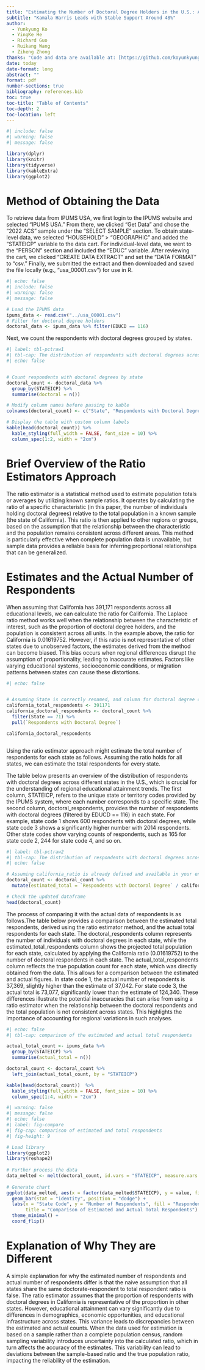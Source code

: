 ```yaml
---
title: "Estimating the Number of Doctoral Degree Holders in the U.S.: A Comparative Analysis Using 2022 ACS Data and Laplace Ratio Estimators"
subtitle: "Kamala Harris Leads with Stable Support Around 48%"
author: 
  - Yunkyung Ko
  - YingKe He
  - Richard Guo
  - Ruikang Wang
  - Ziheng Zhong
thanks: "Code and data are available at: [https://github.com/koyunkyung/state_respondents](https://github.com/koyunkyung/state_respondents)."
date: today
date-format: long
abstract: ""
format: pdf
number-sections: true
bibliography: references.bib
toc: true
toc-title: "Table of Contents"
toc-depth: 2
toc-location: left
---
```


```r
#| include: false
#| warning: false
#| message: false

library(dplyr)
library(knitr)
library(tidyverse)
library(kableExtra)
library(ggplot2)
```

# Method of Obtaining the Data

To retrieve data from IPUMS USA, we first login to the IPUMS website and selected "IPUMS USA." From there, we clicked "Get Data" and chose the "2022 ACS" sample under the "SELECT SAMPLE" section. To obtain state-level data, we selected "HOUSEHOLD" \> "GEOGRAPHIC" and added the "STATEICP" variable to the data cart. For individual-level data, we went to the "PERSON" section and included the "EDUC" variable. After reviewing the cart, we clicked "CREATE DATA EXTRACT" and set the "DATA FORMAT" to "csv." Finally, we submitted the extract and then downloaded and saved the file locally (e.g., "usa_00001.csv") for use in R.

```r
#| echo: false
#| include: false
#| warning: false
#| message: false

# Load the IPUMS data
ipums_data <- read.csv("../usa_00001.csv")
# Filter for doctoral degree holders
doctoral_data <- ipums_data %>% filter(EDUCD == 116)
```

Next, we count the respondents with doctoral degrees grouped by states.

```r
#| label: tbl-pctraw1
#| tbl-cap: The distribution of respondents with doctoral degrees across states with different STATEICPs (**Note:** The table is being displayed with only the first part shown to optimize space.)
#| echo: false


# Count respondents with doctoral degrees by state
doctoral_count <- doctoral_data %>%
  group_by(STATEICP) %>%
  summarise(doctoral = n())

# Modify column names before passing to kable
colnames(doctoral_count) <- c("State", "Respondents with Doctoral Degree")

# Display the table with custom column labels
kable(head(doctoral_count)) %>%
  kable_styling(full_width = FALSE, font_size = 10) %>%
  column_spec(1:2, width = "2cm")


```

# Brief Overview of the Ratio Estimators Approach

The ratio estimator is a statistical method used to estimate population totals or averages by utilizing known sample ratios. It operates by calculating the ratio of a specific characteristic (in this paper, the number of individuals holding doctoral degrees) relative to the total population in a known sample (the state of California). This ratio is then applied to other regions or groups, based on the assumption that the relationship between the characteristic and the population remains consistent across different areas. This method is particularly effective when complete population data is unavailable, but sample data provides a reliable basis for inferring proportional relationships that can be generalized.

# Estimates and the Actual Number of Respondents

When assuming that California has 391,171 respondents across all educational levels, we can calculate the ratio for California. The Laplace ratio method works well when the relationship between the characteristic of interest, such as the proportion of doctoral degree holders, and the population is consistent across all units. In the example above, the ratio for California is 0.01619752. However, if this ratio is not representative of other states due to unobserved factors, the estimates derived from the method can become biased. This bias occurs when regional differences disrupt the assumption of proportionality, leading to inaccurate estimates. Factors like varying educational systems, socioeconomic conditions, or migration patterns between states can cause these distortions.

```r
#| echo: false


# Assuming State is correctly renamed, and column for doctoral degree count is "Respondents with Doctoral Degree"
california_total_respondents <- 391171
california_doctoral_respondents <- doctoral_count %>%
  filter(State == 71) %>%
  pull(`Respondents with Doctoral Degree`)

california_doctoral_respondents



```

Using the ratio estimator approach might estimate the total number of respondents for each state as follows. Assuming the ratio holds for all states, we can estimate the total respondents for every state.

The table below presents an overview of the distribution of respondents with doctoral degrees across different states in the U.S., which is crucial for the understanding of regional educational attainment trends. The first column, STATEICP, refers to the unique state or territory codes provided by the IPUMS system, where each number corresponds to a specific state. The second column, doctoral_respondents, provides the number of respondents with doctoral degrees (filtered by EDUCD == 116) in each state. For example, state code 1 shows 600 respondents with doctoral degrees, while state code 3 shows a significantly higher number with 2014 respondents. Other state codes show varying counts of respondents, such as 165 for state code 2, 244 for state code 4, and so on.

```r
#| label: tbl-pctraw2
#| tbl-cap: The distribution of respondents with doctoral degrees across states with different STATEICPs (**Note:** The table is being displayed with only the first part shown to optimize space.)
#| echo: false

# Assuming california_ratio is already defined and available in your environment
doctoral_count <- doctoral_count %>%
  mutate(estimated_total = `Respondents with Doctoral Degree` / california_ratio)

# Check the updated dataframe
head(doctoral_count)

```

The process of comparing it with the actual data of respondents is as follows.The table below provides a comparison between the estimated total respondents, derived using the ratio estimator method, and the actual total respondents for each state. The doctoral_respondents column represents the number of individuals with doctoral degrees in each state, while the estimated_total_respondents column shows the projected total population for each state, calculated by applying the California ratio (0.01619752) to the number of doctoral respondents in each state. The actual_total_respondents column reflects the true population count for each state, which was directly obtained from the data. This allows for a comparison between the estimated and actual figures. In state code 1, the actual number of respondents is 37,369, slightly higher than the estimate of 37,042. For state code 3, the actual total is 73,077, significantly lower than the estimate of 124,340. These differences illustrate the potential inaccuracies that can arise from using a ratio estimator when the relationship between the doctoral respondents and the total population is not consistent across states. This highlights the importance of accounting for regional variations in such analyses.

```r
#| echo: false
#| tbl-cap: comparison of the estimated and actual total respondents 

actual_total_count <- ipums_data %>%
  group_by(STATEICP) %>%
  summarise(actual_total = n())

doctoral_count <- doctoral_count %>%
  left_join(actual_total_count, by = "STATEICP")

kable(head(doctoral_count))  %>%
  kable_styling(full_width = FALSE, font_size = 10) %>%
  column_spec(1:4, width = "2cm")
```

```r
#| warning: false
#| message: false
#| echo: false
#| label: fig-compare
#| fig-cap: comparison of estimated and total respondents
#| fig-height: 9

# Load library
library(ggplot2)
library(reshape2)
 
# Further process the data
data_melted <- melt(doctoral_count, id.vars = "STATEICP", measure.vars = c("estimated_total", "actual_total"))
 
# Generate chart
ggplot(data_melted, aes(x = factor(data_melted$STATEICP), y = value, fill = variable)) +
  geom_bar(stat = "identity", position = "dodge") +
  labs(x = "State Code", y = "Number of Respondents", fill = "Respondent Type",
       title = "Comparison of Estimated and Actual Total Respondents") +
  theme_minimal() +
  coord_flip()
```

# Explanation of Why They are Different

A simple explanation for why the estimated number of respondents and actual number of respondents differ is that the naive assumption that all states share the same doctorate-respondent to total respondent ratio is false. The ratio estimator assumes that the proportion of respondents with doctoral degrees in California is representative of the proportion in other states. However, educational attainment can vary significantly due to differences in demographics, economic opportunities, and educational infrastructure across states. This variance leads to discrepancies between the estimated and actual counts. When the data used for estimation is based on a sample rather than a complete population census, random sampling variability introduces uncertainty into the calculated ratio, which in turn affects the accuracy of the estimates. This variability can lead to deviations between the sample-based ratio and the true population ratio, impacting the reliability of the estimation.
